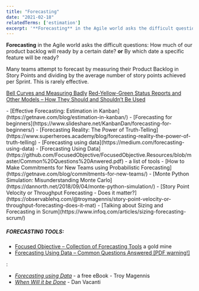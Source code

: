 ```yaml
---
title: "Forecasting"
date: "2021-02-18"
relatedTerms: ['estimation']
excerpt: '**Forecasting** in the Agile world asks the difficult questions: How much of our product'
---
```


**Forecasting** in the Agile world asks the difficult questions: How much of our product backlog will ready by a certain date? **or** By which date a specific feature will be ready?

Many teams attempt to forecast by measuring their Product Backlog in Story Points and dividing by the average number of story points achieved per Sprint. This is rarely effective.

[Bell Curves and Measuring Badly]((/blog/bell-curves-and-measuring-badly))
[Red-Yellow-Green Status Reports and Other Models – How They Should and Shouldn’t Be Used](/blog/red-yellow-green-or-rygrag-reports-how-they-hide-the-truth)

<HighlightBox heading="Resource Links" variant="resourceLinks">
- [Effective Forecasting: Estimation in Kanban](https://getnave.com/blog/estimation-in-kanban/)
- [Forecasting for beginners](https://www.slideshare.net/KanbanDan/forecasting-for-beginners/)
- [Forecasting Reality: The Power of Truth-Telling](https://www.superheroes.academy/blog/forecasting-reality-the-power-of-truth-telling)
- [Forecasting using data](https://medium.com/forecasting-using-data)
- [Forecasting Using Data](https://github.com/FocusedObjective/FocusedObjective.Resources/blob/master/Common%20Questions%20Anwered.pdf) - a list of tools
- [How to Make Commitments for New Teams using Probabilistic Forecasting](https://getnave.com/blog/commitments-for-new-teams/)
- [Monte Python Simulation: Misunderstanding Monte Carlo](https://dannorth.net/2018/09/04/monte-python-simulation/)
- [Story Point Velocity or Throughput Forecasting - Does it matter?](https://observablehq.com/@troymagennis/story-point-velocity-or-throughput-forecasting-does-it-mat)
- [Talking about Sizing and Forecasting in Scrum](https://www.infoq.com/articles/sizing-forecasting-scrum/)

##### FORECASTING TOOLS:

- [Focused Objective – Collection of Forecasting Tools](https://github.com/FocusedObjective/FocusedObjective.Resources/tree/master/Spreadsheets) a gold mine
- [Forecasting Using Data – Common Questions Answered \[PDF warning!\]](https://github.com/FocusedObjective/FocusedObjective.Resources/blob/master/Common%20Questions%20Anwered.pdf)
</HighlightBox>

<HighlightBox heading="Related Books" variant="relatedBooks">:

- [_Forecasting using Data_](https://medium.com/forecasting-using-data) - a free eBook - Troy Magennis
- [_When Will it be Done_](https://leanpub.com/whenwillitbedone) - Dan Vacanti
</HighlightBox>
